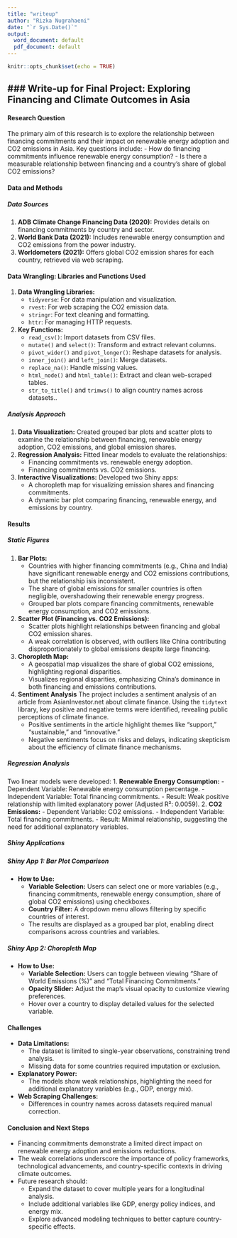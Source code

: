 ```yaml
---
title: "writeup"
author: "Rizka Nugrahaeni"
date: "`r Sys.Date()`"
output:
  word_document: default
  pdf_document: default
---
```


```r
knitr::opts_chunk$set(echo = TRUE)
```
## ### Write-up for Final Project: Exploring Financing and Climate Outcomes in Asia

#### **Research Question**
The primary aim of this research is to explore the relationship between financing commitments and their impact on renewable energy adoption and CO2 emissions in Asia. Key questions include:
- How do financing commitments influence renewable energy consumption?
- Is there a measurable relationship between financing and a country’s share of global CO2 emissions?

#### **Data and Methods**
##### **Data Sources**
1. **ADB Climate Change Financing Data (2020):** Provides details on financing commitments by country and sector.
2. **World Bank Data (2021):** Includes renewable energy consumption and CO2 emissions from the power industry.
3. **Worldometers (2021):** Offers global CO2 emission shares for each country, retrieved via web scraping.

#### Data Wrangling: Libraries and Functions Used

1. **Data Wrangling Libraries:**
   - `tidyverse`: For data manipulation and visualization.
   - `rvest`: For web scraping the CO2 emission data.
   - `stringr`: For text cleaning and formatting.
   - `httr`: For managing HTTP requests.

2. **Key Functions:**
   - `read_csv()`: Import datasets from CSV files.
   - `mutate()` and `select()`: Transform and extract relevant columns.
   - `pivot_wider()` and `pivot_longer()`: Reshape datasets for analysis.
   - `inner_join()` and `left_join()`: Merge datasets.
   - `replace_na()`: Handle missing values.
   - `html_node()` and `html_table()`: Extract and clean web-scraped tables.
   - `str_to_title()` and `trimws()` to align country names across datasets..

##### **Analysis Approach**
1. **Data Visualization:** Created grouped bar plots and scatter plots to examine the relationship between financing, renewable energy adoption, CO2 emissions, and global emission shares.
2. **Regression Analysis:** Fitted linear models to evaluate the relationships:
   - Financing commitments vs. renewable energy adoption.
   - Financing commitments vs. CO2 emissions.
3. **Interactive Visualizations:** Developed two Shiny apps:
   - A choropleth map for visualizing emission shares and financing commitments.
   - A dynamic bar plot comparing financing, renewable energy, and emissions by country.

#### **Results**
##### **Static Figures**

1. **Bar Plots:**
   - Countries with higher financing commitments (e.g., China and India) have significant renewable energy and CO2 emissions contributions, but the relationship isis   inconsistent.
   - The share of global emissions for smaller countries is often negligible, overshadowing their renewable energy progress.
   - Grouped bar plots compare financing commitments, renewable energy consumption, and CO2 emissions.
2. **Scatter Plot (Financing vs. CO2 Emissions):**
   - Scatter plots highlight relationships between financing and global CO2 emission shares.
   - A weak correlation is observed, with outliers like China contributing disproportionately to global emissions despite large financing.
3. **Choropleth Map:**
   - A geospatial map visualizes the share of global CO2 emissions, highlighting regional disparities.
   - Visualizes regional disparities, emphasizing China's dominance in both financing and emissions contributions.
4. **Sentiment Analysis**
    The project includes a sentiment analysis of an article from AsianInvestor.net about climate finance. Using the `tidytext` library, key positive and negative terms were      identified, revealing public perceptions of climate finance.
    - Positive sentiments in the article highlight themes like "support," "sustainable," and "innovative."
    - Negative sentiments focus on risks and delays, indicating skepticism about the efficiency of climate finance mechanisms.

##### **Regression Analysis**

Two linear models were developed:
1. **Renewable Energy Consumption:**
   - Dependent Variable: Renewable energy consumption percentage.
   - Independent Variable: Total financing commitments.
   - Result: Weak positive relationship with limited explanatory power (Adjusted R²: 0.0059).
2. **CO2 Emissions:**
   - Dependent Variable: CO2 emissions.
   - Independent Variable: Total financing commitments.
   - Result: Minimal relationship, suggesting the need for additional explanatory variables.

##### **Shiny Applications**
##### **Shiny App 1: Bar Plot Comparison**

- **How to Use:**
  - **Variable Selection:** Users can select one or more variables (e.g., financing commitments, renewable energy consumption, share of global CO2 emissions) using checkboxes.
  - **Country Filter:** A dropdown menu allows filtering by specific countries of interest.
  - The results are displayed as a grouped bar plot, enabling direct comparisons across countries and variables.

##### **Shiny App 2: Choropleth Map**
- **How to Use:**
  - **Variable Selection:** Users can toggle between viewing "Share of World Emissions (%)" and "Total Financing Commitments."
  - **Opacity Slider:** Adjust the map's visual opacity to customize viewing preferences.
  - Hover over a country to display detailed values for the selected variable.

#### **Challenges**
- **Data Limitations:**
   - The dataset is limited to single-year observations, constraining trend analysis.
   - Missing data for some countries required imputation or exclusion.
- **Explanatory Power:**
   - The models show weak relationships, highlighting the need for additional explanatory variables (e.g., GDP, energy mix).
- **Web Scraping Challenges:**
   - Differences in country names across datasets required manual correction.

#### **Conclusion and Next Steps**
- Financing commitments demonstrate a limited direct impact on renewable energy adoption and emissions reductions.
- The weak correlations underscore the importance of policy frameworks, technological advancements, and country-specific contexts in driving climate outcomes.
- Future research should:
   - Expand the dataset to cover multiple years for a longitudinal analysis.
   - Include additional variables like GDP, energy policy indices, and energy mix.
   - Explore advanced modeling techniques to better capture country-specific effects.








